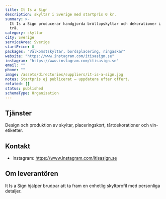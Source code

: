 ```yaml
---
title: It Is a Sign
description: skyltar i Sverige med startpris 0 kr.
summary: >-
  It Is a Sign producerar handgjorda bröllopskyltar och dekorationer i akryl och
  trä.
category: skyltar
city: Sverige
serviceArea: Sverige
startPrice: 0
packages: "Välkomstskyltar, bordsplacering, ringaskar"
website: "https://www.instagram.com/itisasign.se"
instagram: "https://www.instagram.com/itisasign.se"
email: ""
phone: ""
image: /assets/directories/suppliers/it-is-a-sign.jpg
notes: Startpris ej publicerat – uppdatera efter offert.
related: []
status: published
schemaType: Organization
---
```


## Tjänster

Design och produktion av skyltar, placeringskort, tårtdekorationer och vin-etiketter.

## Kontakt

- Instagram: https://www.instagram.com/itisasign.se

## Om leverantören

It Is a Sign hjälper brudpar att ta fram en enhetlig skyltprofil med personliga detaljer.
